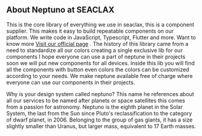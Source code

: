 
<Meta title="Docs/Welcome" />

## About Neptuno at SEACLAX

This is the core library of everything we use in seaclax, this is a component supplier. This makes it easy to build repeatable components on our platform. We write code in JavaScript, Typescript, Flutter and more. Want to know more [Visit our official page](https://seaclax.com) .
The history of this library came from a need to standardize all our colors 
creating a single exclusive lib for our components I hope everyone can use a part of neptune in their projects soon we will put new components for all devices.
Inside this lib you will find all the components with button even colors the colors 
can be customized according to your needs. We make neptune available free of charge where everyone can use our components in their projects.

Why is your design system called neptuno?
This name he references about all our services to be named after planets or space satellites this comes from a passion for astronomy. Neptuno is the eighth planet in the Solar System, the last from the Sun since Pluto's reclassification to the category of dwarf planet, in 2006. Belonging to the group of gas giants, it has a size slightly smaller than Uranus, 
but larger mass, equivalent to 17 Earth masses.